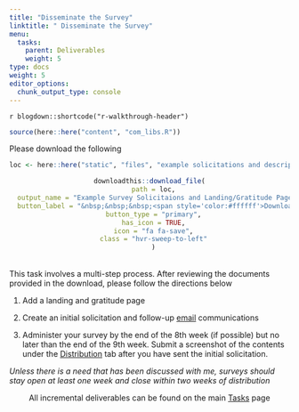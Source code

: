 ```yaml
---
title: "Disseminate the Survey"
linktitle: " Disseminate the Survey"
menu:
  tasks:
    parent: Deliverables
    weight: 5
type: docs
weight: 5
editor_options: 
  chunk_output_type: console
---
```


`r blogdown::shortcode("r-walkthrough-header")`

```r
source(here::here("content", "com_libs.R"))
```

<style>
ul {
    margin-left: 1.5em
}
</style>

Please download the following

<center>
```r
loc <- here::here("static", "files", "example solicitations and descriptions.zip")

downloadthis::download_file(
  path = loc,
  output_name = "Example Survey Solicitaions and Landing/Gratitude Pages",
  button_label = "&nbsp;&nbsp;&nbsp;<span style='color:#ffffff'>Download</span>",
  button_type = "primary",
  has_icon = TRUE,
  icon = "fa fa-save",
  class = "hvr-sweep-to-left"
  )
```
</center>

<br>
This task involves a multi-step process. After reviewing the documents provided in the download, please follow the directions below

1. Add a landing and gratitude page

2. Create an initial solicitation and follow-up [email](https://www.qualtrics.com/support/survey-platform/distributions-module/email-distribution/emails-overview/) communications 

3. Administer your survey by the end of the 8th week (if possible) but no later than the end of the 9th week. Submit a screenshot of the contents under the [Distribution](https://www.qualtrics.com/support/survey-platform/distributions-module/distributions-overview/) tab after you have sent the initial solicitation.

*Unless there is a need that has been discussed with me, surveys should stay open at least one week and close within two weeks of distribution*

<center>
<p id="rounded_corners">
All incremental deliverables can be found on the main <a href="/tasks/#deliverables">Tasks</a> page
<p>
</center>
